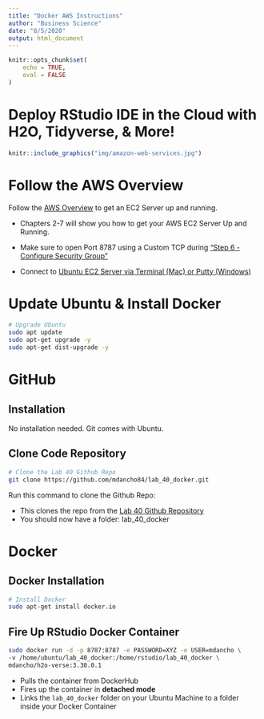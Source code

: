 ```yaml
---
title: "Docker AWS Instructions"
author: "Business Science"
date: "8/5/2020"
output: html_document
---
```


```r
knitr::opts_chunk$set(
    echo = TRUE,
    eval = FALSE
)
```

# Deploy RStudio IDE in the Cloud with H2O, Tidyverse, & More!

```r
knitr::include_graphics("img/amazon-web-services.jpg")
```


# Follow the AWS Overview 

Follow the [AWS Overview](https://business-science.github.io/shiny-production-with-aws-book/aws-overview.html) to get an EC2 Server up and running. 

- Chapters 2-7 will show you how to get your AWS EC2 Server Up and Running. 

- Make sure to open Port 8787 using a Custom TCP during ["Step 6 - Configure Security Group"](https://business-science.github.io/shiny-production-with-aws-book/aws-ec2-server-setup.html#step-6---configure-security-group)

- Connect to [Ubuntu EC2 Server via Terminal (Mac) or Putty (Windows)](https://business-science.github.io/shiny-production-with-aws-book/connecting-to-ec2-with-ssh-secure-shell.html) 

# Update Ubuntu & Install Docker

```bash
# Upgrade Ubuntu
sudo apt update
sudo apt-get upgrade -y
sudo apt-get dist-upgrade -y
```



# GitHub

## Installation

No installation needed. Git comes with Ubuntu.

## Clone Code Repository

```bash
# Clone the Lab 40 Github Repo
git clone https://github.com/mdancho84/lab_40_docker.git
```

Run this command to clone the Github Repo:

- This clones the repo from the [Lab 40 Github Repository](https://github.com/mdancho84/lab_40_docker)
- You should now have a folder: lab_40_docker


# Docker

## Docker Installation

```bash
# Install Docker
sudo apt-get install docker.io
```

## Fire Up RStudio Docker Container

```bash
sudo docker run -d -p 8787:8787 -e PASSWORD=XYZ -e USER=mdancho \
-v /home/ubuntu/lab_40_docker:/home/rstudio/lab_40_docker \
mdancho/h2o-verse:3.30.0.1
```

- Pulls the container from DockerHub
- Fires up the container in __detached mode__
- Links the `lab_40_docker` folder on your Ubuntu Machine to a folder inside your Docker Container

